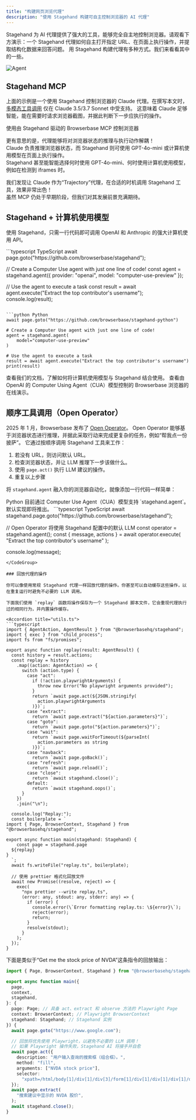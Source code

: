 ```yaml
---
title: "构建网页浏览代理"
description: "使用 Stagehand 构建可自主控制浏览器的 AI 代理"
---
```



Stagehand 为 AI 代理提供了强大的工具，能够完全自主地控制浏览器。请观看下方演示：一个 Stagehand 代理如何自主打开指定 URL、在页面上执行操作，并提取结构化数据来回答问题。
用 Stagehand 构建代理有多种方式。我们来看看其中的一些。

![Agent](/media/stagehand-agent.gif)

## Stagehand MCP

上面的示例是一个使用 Stagehand 控制浏览器的 Claude 代理。在撰写本文时，[多模态工具调用](https://sdk.vercel.ai/docs/ai-sdk-core/tools-and-tool-calling#multi-modal-tool-results) 仅在 Claude 3.5/3.7 Sonnet 中受支持。
这意味着 Claude 足够智能，能在需要时请求浏览器截图，并据此判断下一步应执行的操作。

<CardGroup>
  <Card title="Browserbase MCP" href="https://github.com/browserbase/mcp-server-browserbase/" icon="hand-horns">
    使用由 Stagehand 驱动的 Browserbase MCP 控制浏览器
  </Card>
</CardGroup>

更有意思的是，代理能够将对浏览器状态的推理与执行动作解耦！\
Claude 负责推理浏览器状态，而 Stagehand 则可使用 GPT-4o-mini 或计算机使用模型在页面上执行操作。\
Stagehand 甚至能智能选择何时使用 GPT-4o-mini、何时使用计算机使用模型，例如在检测到 iframes 时。

<Excalidraw className="w-full aspect-video" url="https://link.excalidraw.com/readonly/GWQWmWUBqMBEAamlWsIM?darkMode=true" />

我们发现让 Claude 作为“Trajectory”代理，在合适的时机调用 Stagehand 工具，效果非常出色！\
虽然 MCP 仍处于早期阶段，但我们对其发展前景充满期待。

## Stagehand + 计算机使用模型

使用 Stagehand，只需一行代码即可调用 OpenAI 和 Anthropic 的强大计算机使用 API。

<CodeGroup>
  ```typescript TypeScript
  await page.goto("https://github.com/browserbase/stagehand");

  // Create a Computer Use agent with just one line of code!
  const agent = stagehand.agent({
  	provider: "openai",
  	model: "computer-use-preview"
  });

  // Use the agent to execute a task
  const result = await agent.execute("Extract the top contributor's username");
  console.log(result);
  ```

  ```python Python
  await page.goto("https://github.com/browserbase/stagehand-python")

  # Create a Computer Use agent with just one line of code!
  agent = stagehand.agent(
      model="computer-use-preview"
  )

  # Use the agent to execute a task
  result = await agent.execute("Extract the top contributor's username")
  print(result)
  ```
</CodeGroup>

<CardGroup>
  <Card title="Stagehand + 计算机使用文档" href="/zh/best-practices/computer-use" icon="scroll">
    查看我们的文档，了解如何将计算机使用模型与 Stagehand 结合使用。
  </Card>

  <Card title="CUA 浏览器演示" href="https://cua.browserbase.com/" icon="brain-circuit">
    查看由 OpenAI 的 Computer Using Agent（CUA）模型控制的 Browserbase 浏览器的在线演示。
  </Card>
</CardGroup>

## 顺序工具调用（Open Operator）

2025 年 1 月，Browserbase 发布了 [Open Operator](https://operator.browserbase.com)。
Open Operator 能够基于浏览器状态进行推理，并据此采取行动来完成更复杂的任务，例如“帮我点一份披萨”。
它通过按顺序调用 Stagehand 工具来工作：

1. 若没有 URL，则访问默认 URL。
2. 检查浏览器状态，并让 LLM 推理下一步该做什么。
3. 使用 `page.act()` 执行 LLM 建议的操作。
4. 重复以上步骤

<Excalidraw className="w-full" url="https://link.excalidraw.com/readonly/dKh5sB1gEM1EjVqRCGKn" />

将 `stagehand.agent` 融入你的浏览器自动化，就像添加一行代码一样简单：

<Note>
  Python 目前通过 Computer Use Agent（CUA）模型支持 `stagehand.agent`。默认实现即将推出。
</Note>

<CodeGroup>
  ```typescript TypeScript
  await stagehand.page.goto("https://github.com/browserbase/stagehand");

  // Open Operator 将使用 Stagehand 配置中的默认 LLM
  const operator = stagehand.agent();
  const { message, actions } = await operator.execute(
  	"Extract the top contributor's username"
  );

  console.log(message);
  ```
</CodeGroup>

### 回放代理的操作

你可以像使用常规 Stagehand 代理一样回放代理的操作。你甚至可以自动缓存这些操作，以在重复运行时避免不必要的 LLM 调用。

下面我们使用 `replay` 函数将操作保存为一个 Stagehand 脚本文件，它会重现代理执行过的相同行为，并内置操作缓存。

<Accordion title="utils.ts">
  ```typescript
  import { AgentAction, AgentResult } from "@browserbasehq/stagehand";
  import { exec } from "child_process";
  import fs from "fs/promises";

  export async function replay(result: AgentResult) {
    const history = result.actions;
    const replay = history
      .map((action: AgentAction) => {
        switch (action.type) {
          case "act":
            if (!action.playwrightArguments) {
              throw new Error("No playwright arguments provided");
            }
            return `await page.act(${JSON.stringify(
              action.playwrightArguments
            )})`;
          case "extract":
            return `await page.extract("${action.parameters}")`;
          case "goto":
            return `await page.goto("${action.parameters}")`;
          case "wait":
            return `await page.waitForTimeout(${parseInt(
              action.parameters as string
            )})`;
          case "navback":
            return `await page.goBack()`;
          case "refresh":
            return `await page.reload()`;
          case "close":
            return `await stagehand.close()`;
          default:
            return `await stagehand.oops()`;
        }
      })
      .join("\n");

    console.log("Replay:");
    const boilerplate = `
  import { Page, BrowserContext, Stagehand } from "@browserbasehq/stagehand";

  export async function main(stagehand: Stagehand) {
      const page = stagehand.page
  	${replay}
  }
    `;
    await fs.writeFile("replay.ts", boilerplate);

    // 使用 prettier 格式化回放文件
    await new Promise((resolve, reject) => {
      exec(
        "npx prettier --write replay.ts",
        (error: any, stdout: any, stderr: any) => {
          if (error) {
            console.error(\`Error formatting replay.ts: \${error}\`);
            reject(error);
            return;
          }
          resolve(stdout);
        }
      );
    });
  }
  ```
</Accordion>

下面是类似于“Get me the stock price of NVDA”这条指令的回放输出：

```typescript {14-22} replay.ts
import { Page, BrowserContext, Stagehand } from "@browserbasehq/stagehand";

export async function main({
  page,
  context,
  stagehand,
}: {
  page: Page; // 具备 act、extract 和 observe 方法的 Playwright Page
  context: BrowserContext; // Playwright BrowserContext
  stagehand: Stagehand; // Stagehand 实例
}) {
  await page.goto("https://www.google.com");

  // 回放将优先使用 Playwright，以避免不必要的 LLM 调用！
  // 如果 Playwright 操作失败，Stagehand AI 将接手并自愈
  await page.act({
    description: "用户输入查询的搜索框（组合框）。",
    method: "fill",
    arguments: ["NVDA stock price"],
    selector:
      "xpath=/html/body[1]/div[1]/div[3]/form[1]/div[1]/div[1]/div[1]/div[1]/div[2]/textarea[1]",
  });
  await page.extract(
    "搜索建议中显示的 NVDA 股价",
  );
  await stagehand.close();
}
```
